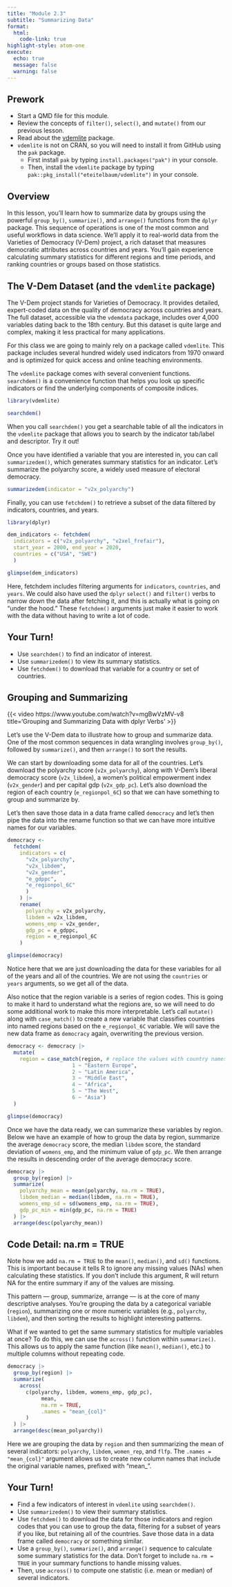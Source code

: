 ```yaml
---
title: "Module 2.3"
subtitle: "Summarizing Data"
format: 
  html:
    code-link: true
highlight-style: atom-one
execute: 
  echo: true
  message: false
  warning: false
---
```


::: {.callout-tip}
## Prework
- Start a QMD file for this module.
- Review the concepts of `filter()`, `select()`, and `mutate()` from our previous lesson. 
- Read about the [vdemlite](github.com/eteitelbaum/vdemlite) package.
- `vdemlite` is not on CRAN, so you will need to install it from GitHub using the `pak` package.
  + First install `pak` by typing `install.packages("pak")` in your console.
  + Then, install the `vdemlite` package by typing `pak::pkg_install("eteitelbaum/vdemlite")` in your console.
:::

## Overview

In this lesson, you'll learn how to summarize data by groups using the powerful `group_by()`, `summarize()`, and `arrange()` functions from the `dplyr` package. This sequence of operations is one of the most common and useful workflows in data science. We'll apply it to real-world data from the Varieties of Democracy (V-Dem) project, a rich dataset that measures democratic attributes across countries and years. You'll gain experience calculating summary statistics for different regions and time periods, and ranking countries or groups based on those statistics.

## The V-Dem Dataset (and the `vdemlite` package)

The V-Dem project stands for Varieties of Democracy. It provides detailed, expert-coded data on the quality of democracy across countries and years. The full dataset, accessible via the `vdemdata` package, includes over 4,000 variables dating back to the 18th century. But this dataset is quite large and complex, making it less practical for many applications. 

For this class we are going to mainly rely on a package called `vdemlite`. This package includes several hundred widely used indicators from 1970 onward and is optimized for quick access and online teaching environments.

The `vdemlite` package comes with several convenient functions. `searchdem()` is a convenience function that helps you look up specific indicators or find the underlying components of composite indices. 

```r
library(vdemlite)

searchdem()
```

When you call `searchdem()` you get a searchable table of all the indicators in the `vdemlite` package that allows you to search by the indicator tab/label and descriptor. Try it out!

Once you have identified a variable that you are interested in, you can call `summarizedem()`, which generates summary statistics for an indicator. Let's summarize the polyarchy score, a widely used measure of electoral democracy.

```r
summarizedem(indicator = "v2x_polyarchy")
```

Finally, you can use `fetchdem()` to retrieve a subset of the data filtered by indicators, countries, and years. 

```r
library(dplyr)

dem_indicators <- fetchdem(
  indicators = c("v2x_polyarchy", "v2xel_frefair"),                   
  start_year = 2000, end_year = 2020,
  countries = c("USA", "SWE")
  )

glimpse(dem_indicators)
```

Here, fetchdem includes filtering arguments for `indicators`, `countries`, and `years`. We could also have used the `dplyr` `select()` and `filter()` verbs to narrow down the data after fetching it, and this is actually what is going on "under the hood." These `fetchdem()` arguments just make it easier to work with the data without having to write a lot of code.

::: {.callout-warning icon=false}
## Your Turn!

- Use `searchdem()` to find an indicator of interest.
- Use `summarizedem()` to view its summary statistics.
- Use `fetchdem()` to download that variable for a country or set of countries.
:::

## Grouping and Summarizing

{{< video https://www.youtube.com/watch?v=mgBwVzMV-v8 title='Grouping and Summarizing Data with dplyr Verbs' >}}

Let's use the V-Dem data to illustrate how to group and summarize data. One of the most common sequences in data wrangling involves `group_by()`, followed by `summarize()`, and then `arrange()` to sort the results.

We can start by downloading some data for all of the countries. Let's download the polyarchy score (`v2x_polyarchy`), along with V-Dem's liberal democracy score (`v2x_libdem`), a women's political empowerment index (`v2x_gender`) and per capital gdp (`v2x_gdp_pc`). Let's also download the region of each country (`e_regionpol_6C`) so that we can have something to group and summarize by. 

Let's then save those data in a data frame called `democracy` and let's then pipe the data into the rename function so that we can have more intuitive names for our variables. 

```r
democracy <- 
  fetchdem(
    indicators = c(
      "v2x_polyarchy", 
      "v2x_libdem", 
      "v2x_gender", 
      "e_gdppc", 
      "e_regionpol_6C"
      ) 
    ) |>
    rename(
      polyarchy = v2x_polyarchy,
      libdem = v2x_libdem,
      womens_emp = v2x_gender,
      gdp_pc = e_gdppc,
      region = e_regionpol_6C
    )

glimpse(democracy)
```

Notice here that we are just downloading the data for these variables for all of the years and all of the countries. We are not using the `countries` or `years` arguments, so we get all of the data. 

Also notice that the region variable is a series of region codes. This is going to make it hard to understand what the regions are, so we will need to do some additional work to make this more interpretable. Let's call `mutate()` along with `case_match()` to create a new variable that classifies countries into named regions based on the `e_regionpol_6C` variable. We will save the new data frame as `democracy` again, overwriting the previous version.

```r
democracy <- democracy |>
  mutate(
    region = case_match(region, # replace the values with country names
                     1 ~ "Eastern Europe", 
                     2 ~ "Latin America",  
                     3 ~ "Middle East",   
                     4 ~ "Africa", 
                     5 ~ "The West", 
                     6 ~ "Asia")
  )

glimpse(democracy)
```

Once we have the data ready, we can summarize these variables by region. Below we have an example of how to group the data by region, summarize the average `democracy` score, the median `libdem` score, the standard deviation of `womens_emp`, and the minimum value of `gdp_pc`. We then arrange the results in descending order of the average democracy score. 

```r
democracy |>
  group_by(region) |>
  summarize(
    polyarchy_mean = mean(polyarchy, na.rm = TRUE),
    libdem_median = median(libdem, na.rm = TRUE),
    womens_emp_sd = sd(womens_emp, na.rm = TRUE),
    gdp_pc_min = min(gdp_pc, na.rm = TRUE)
  ) |>
  arrange(desc(polyarchy_mean))
```

::: {.callout-important}
## Code Detail: na.rm = TRUE

Note how we add `na.rm = TRUE` to the `mean()`, `median()`, and `sd()` functions. This is important because it tells R to ignore any missing values (NAs) when calculating these statistics. If you don't include this argument, R will return NA for the entire summary if any of the values are missing.
:::

This pattern — group, summarize, arrange — is at the core of many descriptive analyses. You're grouping the data by a categorical variable (`region`), summarizing one or more numeric variables (e.g., `polyarchy`, `libdem`), and then sorting the results to highlight interesting patterns.

What if we wanted to get the same summary statistics for multiple variables at once? To do this, we can use the `across()` function within `summarize()`. This allows us to apply the same function (like `mean()`, `median()`, etc.) to multiple columns without repeating code. 

```r
democracy |>
  group_by(region) |>
  summarize(
    across(
      c(polyarchy, libdem, womens_emp, gdp_pc),
           mean,
           na.rm = TRUE,
           .names = "mean_{col}"
      )
  ) |>
  arrange(desc(mean_polyarchy))
```

Here we are grouping the data by `region` and then summarizing the mean of several indicators: `polyarchy`, `libdem`, `women_rep`, and `flfp`. The `.names = "mean_{col}"` argument allows us to create new column names that include the original variable names, prefixed with "mean_".

::: {.callout-warning icon=false}
## Your Turn!

- Find a few indicators of interest in `vdemlite` using `searchdem()`.
- Use `summarizedem()` to view their summary statistics.
- Use `fetchdem()` to download the data for those indicators and region codes that you can use to group the data, filtering for a subset of years if you like, but retaining all of the countries. Save those data in a data frame called `democracy` or something similar.
- Use a `group_by()`, `summarize()`, and `arrange()` sequence to calculate some summary statistics for the data. Don't forget to include `na.rm = TRUE` in your summary functions to handle missing values.
- Then, use `across()` to compute one statistic (i.e. mean or median) of several indicators.
:::

